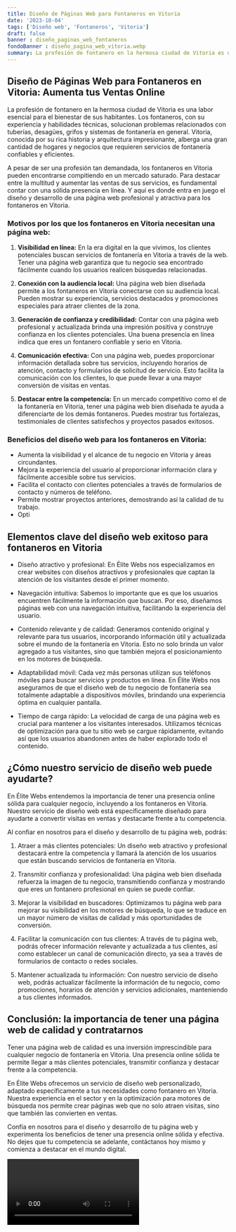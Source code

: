```yaml
---
title: Diseño de Páginas Web para Fontaneros en Vitoria
date: '2023-10-04'
tags: ['Diseño web', 'Fontaneros', 'Vitoria']
draft: false
banner : diseño_paginas_web_fontaneros
fondoBanner : diseño_pagina_web_vitoria.webp
summary: La profesión de fontanero en la hermosa ciudad de Vitoria es una labor esencial para el bienestar de sus habitantes. Los fontaneros, con su experiencia y habilidades técnicas, solucionan problemas relacionados con tuberías, desagües, grifos y sistemas de fontanería en general. Vitoria, conocida por su rica historia y arquitectura impresionante, alberga una gran cantidad de hogares y negocios que requieren servicios de fontanería confiables y eficientes.
---
```


## Diseño de Páginas Web para Fontaneros en Vitoria: Aumenta tus Ventas Online

La profesión de fontanero en la hermosa ciudad de Vitoria es una labor esencial para el bienestar de sus habitantes. Los fontaneros, con su experiencia y habilidades técnicas, solucionan problemas relacionados con tuberías, desagües, grifos y sistemas de fontanería en general. Vitoria, conocida por su rica historia y arquitectura impresionante, alberga una gran cantidad de hogares y negocios que requieren servicios de fontanería confiables y eficientes.

A pesar de ser una profesión tan demandada, los fontaneros en Vitoria pueden encontrarse compitiendo en un mercado saturado. Para destacar entre la multitud y aumentar las ventas de sus servicios, es fundamental contar con una sólida presencia en línea. Y aquí es donde entra en juego el diseño y desarrollo de una página web profesional y atractiva para los fontaneros en Vitoria.

### Motivos por los que los fontaneros en Vitoria necesitan una página web:

1. **Visibilidad en línea:** En la era digital en la que vivimos, los clientes potenciales buscan servicios de fontanería en Vitoria a través de la web. Tener una página web garantiza que tu negocio sea encontrado fácilmente cuando los usuarios realicen búsquedas relacionadas.

2. **Conexión con la audiencia local:** Una página web bien diseñada permite a los fontaneros en Vitoria conectarse con su audiencia local. Pueden mostrar su experiencia, servicios destacados y promociones especiales para atraer clientes de la zona.

3. **Generación de confianza y credibilidad:** Contar con una página web profesional y actualizada brinda una impresión positiva y construye confianza en los clientes potenciales. Una buena presencia en línea indica que eres un fontanero confiable y serio en Vitoria.

4. **Comunicación efectiva:** Con una página web, puedes proporcionar información detallada sobre tus servicios, incluyendo horarios de atención, contacto y formularios de solicitud de servicio. Esto facilita la comunicación con los clientes, lo que puede llevar a una mayor conversión de visitas en ventas.

5. **Destacar entre la competencia:** En un mercado competitivo como el de la fontanería en Vitoria, tener una página web bien diseñada te ayuda a diferenciarte de los demás fontaneros. Puedes mostrar tus fortalezas, testimoniales de clientes satisfechos y proyectos pasados exitosos.

### Beneficios del diseño web para los fontaneros en Vitoria:

- Aumenta la visibilidad y el alcance de tu negocio en Vitoria y áreas circundantes.
- Mejora la experiencia del usuario al proporcionar información clara y fácilmente accesible sobre tus servicios.
- Facilita el contacto con clientes potenciales a través de formularios de contacto y números de teléfono.
- Permite mostrar proyectos anteriores, demostrando así la calidad de tu trabajo.
- Opti

<GifSeo />

<Cta />

## Elementos clave del diseño web exitoso para fontaneros en Vitoria

- Diseño atractivo y profesional: En Élite Webs nos especializamos en crear websites con diseños atractivos y profesionales que captan la atención de los visitantes desde el primer momento.

- Navegación intuitiva: Sabemos lo importante que es que los usuarios encuentren fácilmente la información que buscan. Por eso, diseñamos páginas web con una navegación intuitiva, facilitando la experiencia del usuario.

- Contenido relevante y de calidad: Generamos contenido original y relevante para tus usuarios, incorporando información útil y actualizada sobre el mundo de la fontanería en Vitoria. Esto no solo brinda un valor agregado a tus visitantes, sino que también mejora el posicionamiento en los motores de búsqueda.

- Adaptabilidad móvil: Cada vez más personas utilizan sus teléfonos móviles para buscar servicios y productos en línea. En Élite Webs nos aseguramos de que el diseño web de tu negocio de fontanería sea totalmente adaptable a dispositivos móviles, brindando una experiencia óptima en cualquier pantalla.

- Tiempo de carga rápido: La velocidad de carga de una página web es crucial para mantener a los visitantes interesados. Utilizamos técnicas de optimización para que tu sitio web se cargue rápidamente, evitando así que los usuarios abandonen antes de haber explorado todo el contenido.

## ¿Cómo nuestro servicio de diseño web puede ayudarte?

En Élite Webs entendemos la importancia de tener una presencia online sólida para cualquier negocio, incluyendo a los fontaneros en Vitoria. Nuestro servicio de diseño web está específicamente diseñado para ayudarte a convertir visitas en ventas y destacarte frente a tu competencia.

Al confiar en nosotros para el diseño y desarrollo de tu página web, podrás:

1. Atraer a más clientes potenciales: Un diseño web atractivo y profesional destacará entre la competencia y llamará la atención de los usuarios que están buscando servicios de fontanería en Vitoria.

2. Transmitir confianza y profesionalidad: Una página web bien diseñada refuerza la imagen de tu negocio, transmitiendo confianza y mostrando que eres un fontanero profesional en quien se puede confiar.

3. Mejorar la visibilidad en buscadores: Optimizamos tu página web para mejorar su visibilidad en los motores de búsqueda, lo que se traduce en un mayor número de visitas de calidad y más oportunidades de conversión.

4. Facilitar la comunicación con tus clientes: A través de tu página web, podrás ofrecer información relevante y actualizada a tus clientes, así como establecer un canal de comunicación directo, ya sea a través de formularios de contacto o redes sociales.

5. Mantener actualizada tu información: Con nuestro servicio de diseño web, podrás actualizar fácilmente la información de tu negocio, como promociones, horarios de atención y servicios adicionales, manteniendo a tus clientes informados.

## Conclusión: la importancia de tener una página web de calidad y contratarnos

Tener una página web de calidad es una inversión imprescindible para cualquier negocio de fontanería en Vitoria. Una presencia online sólida te permite llegar a más clientes potenciales, transmitir confianza y destacar frente a la competencia.

En Élite Webs ofrecemos un servicio de diseño web personalizado, adaptado específicamente a tus necesidades como fontanero en Vitoria. Nuestra experiencia en el sector y en la optimización para motores de búsqueda nos permite crear páginas web que no solo atraen visitas, sino que también las convierten en ventas.

Confía en nosotros para el diseño y desarrollo de tu página web y experimenta los beneficios de tener una presencia online sólida y efectiva. No dejes que tu competencia se adelante, contáctanos hoy mismo y comienza a destacar en el mundo digital.

<Video />

<CtaBot job='Fontaneros' city='Vitoria'/>

<Gmaps query='Vitoria+españa+maps' />
